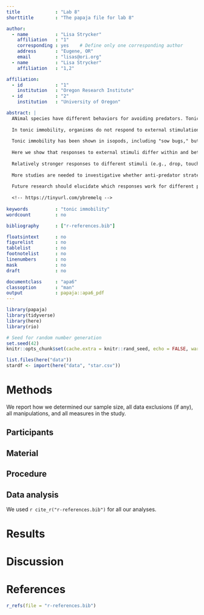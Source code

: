 ```yaml
---
title             : "Lab 8"
shorttitle        : "The papaja file for lab 8"

author: 
  - name          : "Lisa Strycker"
    affiliation   : "1"
    corresponding : yes    # Define only one corresponding author
    address       : "Eugene, OR"
    email         : "lisas@ori.org"
  - name          : "Lisa Strycker"
    affiliation   : "1,2"

affiliation:
  - id            : "1"
    institution   : "Oregon Research Institute"
  - id            : "2"
    institution   : "University of Oregon"

abstract: |
  ANimal species have different behaviors for avoiding predators. Tonic immobility of a form of passive anti-predator behavior.
  
  In tonic immobility, organisms do not respond to external stimulation.
  
  Tonic immobility has been shown in isopods, including "sow bugs," but is largely unstudied. This study answered four research questions: (a) Do species differ in responsiveness to tonic immobility-inducing stimuli? (b) Does the responsiveness depend upon sex, size, or stimulus? (c) Is the duration of tonic immobility influenced by sex, size, or type of stimulus, and does it differ between species? (d) Is the duration of tonic immobility related to the time needed to elicit a response?
  
  Here we show that responses to external stimuli differ within and between three species of isopods. Three distinct patterns were found.
  
  Relatively stronger responses to different stimuli (e.g., drop, touch) may be because some species tend to have visual predators that are larger or smaller than they are. 
  
  More studies are needed to investigative whether anti-predator strategies like tonic immobility improve survivorship.
  
  Future research should elucidate which responses work for different predators.
  
  <!-- https://tinyurl.com/ybremelq -->
  
keywords          : "tonic immobility"
wordcount         : no

bibliography      : ["r-references.bib"]

floatsintext      : no
figurelist        : no
tablelist         : no
footnotelist      : no
linenumbers       : no
mask              : no
draft             : no

documentclass     : "apa6"
classoption       : "man"
output            : papaja::apa6_pdf
---
```


```r
library(papaja)
library(tidyverse)
library(here)
library(rio)
```

```r
# Seed for random number generation
set.seed(42)
knitr::opts_chunk$set(cache.extra = knitr::rand_seed, echo = FALSE, warning = FALSE, message = FALSE, eval = TRUE, error = FALSE, fig.width = 6.5, fig.height = 8.0)
```

```r
list.files(here("data"))
stardf <- import(here("data", "star.csv"))
```

# Methods
We report how we determined our sample size, all data exclusions (if any), all manipulations, and all measures in the study. <!-- 21-word solution (Simmons, Nelson & Simonsohn, 2012; retrieved from http://ssrn.com/abstract=2160588) -->

## Participants

## Material

## Procedure

## Data analysis
We used `r cite_r("r-references.bib")` for all our analyses.


# Results

# Discussion


\newpage

# References
```r
r_refs(file = "r-references.bib")
```

\begingroup
\setlength{\parindent}{-0.5in}
\setlength{\leftskip}{0.5in}

<div id = "refs"></div>
\endgroup

